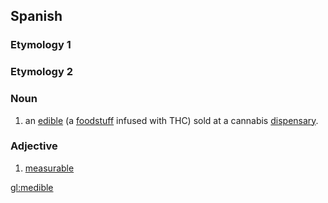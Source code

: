 ==Spanish==

===Etymology 1===
{{compound|medical|edible}}
===Etymology 2===
{{suffix|measure|able}}
===Noun===
{{en-noun}}
# {{context|medical cannabis|portmanteau}} an [[edible]] (a [[foodstuff]] infused with THC) sold at a cannabis [[dispensary]].

===Adjective===
{{es-adj}}

# [[measurable]]

[[gl:medible]]